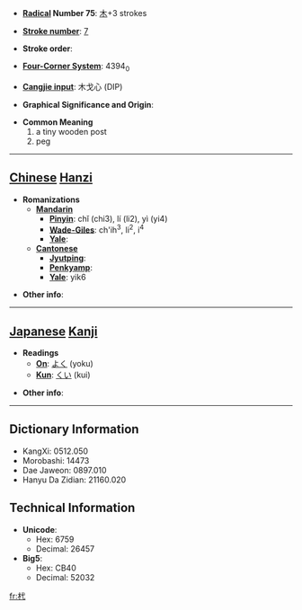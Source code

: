 * '''[[Wiktionary:Chinese radical index| Radical]] Number 75''': [[Wiktionary:Chinese radical index 木|木]]+3 strokes

* '''[[Wiktionary:Chinese total strokes index|Stroke number]]''': [[Wiktionary:Chinese total strokes index 7|7]]

* '''Stroke order''': 

* '''[[Wiktionary:Chinese four corner index|Four-Corner System]]''': 4394<sub>0</sub>

* '''[[Wiktionary:Chinese Cangjie index|Cangjie input]]''': 木戈心 (DIP)

* '''Graphical Significance and Origin''': 

* '''Common Meaning'''
*#a tiny wooden post
*# peg


----

== [[Chinese]] [[Hanzi]] ==

* '''Romanizations'''
** '''[[Mandarin]]'''
*** '''[[Pinyin]]''': chǐ (chi3), lí (li2), yì (yi4)
*** '''[[Wade-Giles]]''': ch'ih<sup>3</sup>, li<sup>2</sup>, i<sup>4</sup>
*** '''[[Yale]]''': 
** '''[[Cantonese]]'''
*** '''[[Jyutping]]''':
*** '''[[Penkyamp]]''': 
*** '''[[Yale]]''': yik6

* '''Other info''': 

----

== [[Japanese]] [[Kanji]] ==

* '''Readings'''
** '''[[On]]''': [[よく]] (yoku)
** '''[[Kun]]''': [[くい]] (kui)

* '''Other info''':  

----

== Dictionary Information ==

* KangXi: 0512.050
* Morobashi: 14473
* Dae Jaweon: 0897.010
* Hanyu Da Zidian: 21160.020

== Technical Information ==

* '''Unicode''':
** Hex: 6759
** Decimal: 26457
* '''Big5''':
** Hex: CB40
** Decimal: 52032

[[fr:杙]]